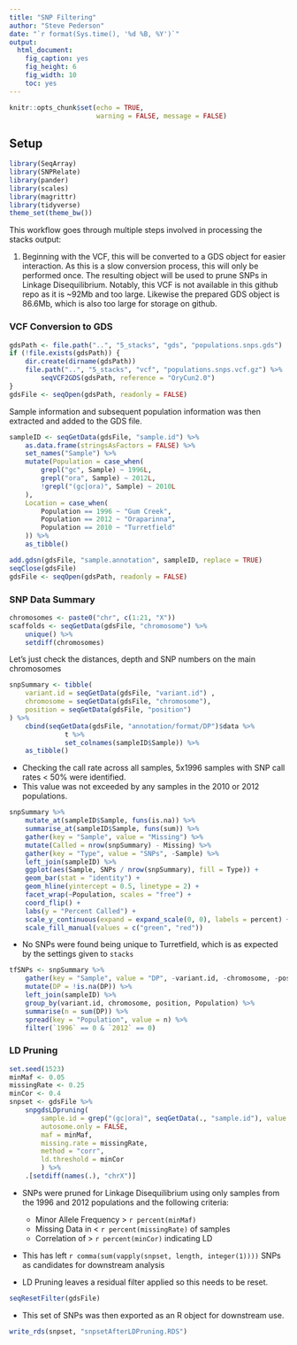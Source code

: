 ```yaml
---
title: "SNP Filtering"
author: "Steve Pederson"
date: "`r format(Sys.time(), '%d %B, %Y')`"
output: 
  html_document: 
    fig_caption: yes
    fig_height: 6
    fig_width: 10
    toc: yes
---
```


```r
knitr::opts_chunk$set(echo = TRUE,
                      warning = FALSE, message = FALSE)
```

## Setup

```r
library(SeqArray)
library(SNPRelate)
library(pander)
library(scales)
library(magrittr)
library(tidyverse)
theme_set(theme_bw())
```

This workflow goes through multiple steps involved in processing the stacks output:

1. Beginning with the VCF, this will be converted to a GDS object for easier interaction.
As this is a slow conversion process, this will only be performed once.
The resulting object will be used to prune SNPs in Linkage Disequilibrium.
Notably, this VCF is not available in this github repo as it is ~92Mb and too large.
Likewise the prepared GDS object is 86.6Mb, which is also too large for storage on github.


### VCF Conversion to GDS

```r
gdsPath <- file.path("..", "5_stacks", "gds", "populations.snps.gds")
if (!file.exists(gdsPath)) {
    dir.create(dirname(gdsPath))
    file.path("..", "5_stacks", "vcf", "populations.snps.vcf.gz") %>%
        seqVCF2GDS(gdsPath, reference = "OryCun2.0")
}
gdsFile <- seqOpen(gdsPath, readonly = FALSE)
```

Sample information and subsequent population information was then extracted and added to the GDS file.

```r
sampleID <- seqGetData(gdsFile, "sample.id") %>%
    as.data.frame(stringsAsFactors = FALSE) %>%
    set_names("Sample") %>%
    mutate(Population = case_when(
        grepl("gc", Sample) ~ 1996L,
        grepl("ora", Sample) ~ 2012L,
        !grepl("(gc|ora)", Sample) ~ 2010L
    ),
    Location = case_when(
        Population == 1996 ~ "Gum Creek",
        Population == 2012 ~ "Oraparinna",
        Population == 2010 ~ "Turretfield"
    )) %>%
    as_tibble()
```

```r
add.gdsn(gdsFile, "sample.annotation", sampleID, replace = TRUE)
seqClose(gdsFile)
gdsFile <- seqOpen(gdsPath, readonly = FALSE)
```

### SNP Data Summary

```r
chromosomes <- paste0("chr", c(1:21, "X"))
scaffolds <- seqGetData(gdsFile, "chromosome") %>%
    unique() %>%
    setdiff(chromosomes)
```


Let's just check the distances, depth and SNP numbers on the main chromosomes

```r
snpSummary <- tibble(
    variant.id = seqGetData(gdsFile, "variant.id") ,
    chromosome = seqGetData(gdsFile, "chromosome"),
    position = seqGetData(gdsFile, "position")
) %>%
    cbind(seqGetData(gdsFile, "annotation/format/DP")$data %>% 
              t %>%
              set_colnames(sampleID$Sample)) %>%
    as_tibble()
```

- Checking the call rate across all samples, 5x1996 samples with SNP call rates < 50% were identified. 
- This value was not exceeded by any samples in the 2010 or 2012 populations.

```r
snpSummary %>%
    mutate_at(sampleID$Sample, funs(is.na)) %>%
    summarise_at(sampleID$Sample, funs(sum)) %>%
    gather(key = "Sample", value = "Missing") %>%
    mutate(Called = nrow(snpSummary) - Missing) %>%
    gather(key = "Type", value = "SNPs", -Sample) %>%
    left_join(sampleID) %>%
    ggplot(aes(Sample, SNPs / nrow(snpSummary), fill = Type)) +
    geom_bar(stat = "identity") +
    geom_hline(yintercept = 0.5, linetype = 2) +
    facet_wrap(~Population, scales = "free") +
    coord_flip() +
    labs(y = "Percent Called") +
    scale_y_continuous(expand = expand_scale(0, 0), labels = percent) +
    scale_fill_manual(values = c("green", "red"))
```

- No SNPs were found being unique to Turretfield, which is as expected by the settings given to `stacks`

```r
tfSNPs <- snpSummary %>%
    gather(key = "Sample", value = "DP", -variant.id, -chromosome, -position) %>%
    mutate(DP = !is.na(DP)) %>%
    left_join(sampleID) %>%
    group_by(variant.id, chromosome, position, Population) %>%
    summarise(n = sum(DP)) %>%
    spread(key = "Population", value = n) %>%
    filter(`1996` == 0 & `2012` == 0)
```


### LD Pruning

```r
set.seed(1523)
minMaf <- 0.05
missingRate <- 0.25
minCor <- 0.4
snpset <- gdsFile %>%
    snpgdsLDpruning(
        sample.id = grep("(gc|ora)", seqGetData(., "sample.id"), value = TRUE),
        autosome.only = FALSE,
        maf = minMaf,
        missing.rate = missingRate,
        method = "corr",
        ld.threshold = minCor
        ) %>%
    .[setdiff(names(.), "chrX")]
```

- SNPs were pruned for Linkage Disequilibrium using only samples from the 1996 and 2012 populations and the following criteria:
     + Minor Allele Frequency > `r percent(minMaf)`
     + Missing Data in < `r percent(missingRate)` of samples
     + Correlation of > `r percent(minCor)` indicating LD
- This has left `r comma(sum(vapply(snpset, length, integer(1))))` SNPs as candidates for downstream analysis

- LD Pruning leaves a residual filter applied so this needs to be reset.

```r
seqResetFilter(gdsFile) 
```

- This set of SNPs was then exported as an R object for downstream use.

```r
write_rds(snpset, "snpsetAfterLDPruning.RDS")
```

